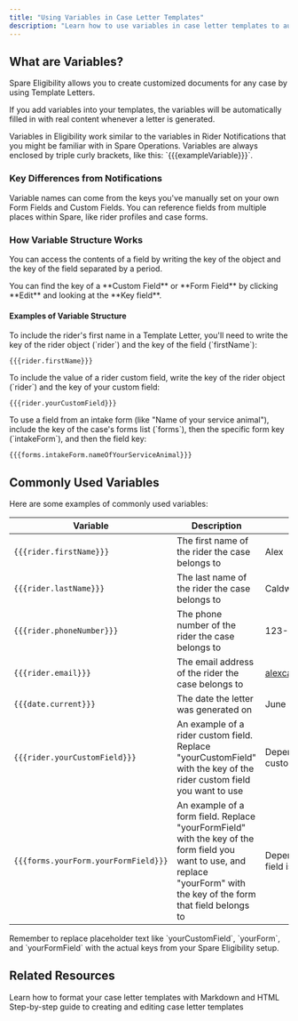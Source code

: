 ```yaml
---
title: "Using Variables in Case Letter Templates"
description: "Learn how to use variables in case letter templates to automatically populate personalized content from rider profiles and case forms."
---
```


## What are Variables?

Spare Eligibility allows you to create customized documents for any case by using Template Letters. 

If you add variables into your templates, the variables will be automatically filled in with real content whenever a letter is generated.

<Info>
Variables in Eligibility work similar to the variables in Rider Notifications that you might be familiar with in Spare Operations. Variables are always enclosed by triple curly brackets, like this: `{{{exampleVariable}}}`.
</Info>

### Key Differences from Notifications

<CardGroup cols={2}>
<Card title="Custom Field Names">
  Variable names can come from the keys you've manually set on your own Form Fields and Custom Fields.
</Card>
<Card title="Multiple Data Sources">
  You can reference fields from multiple places within Spare, like rider profiles and case forms.
</Card>
</CardGroup>

### How Variable Structure Works

You can access the contents of a field by writing the key of the object and the key of the field separated by a period.

<Tip>
You can find the key of a **Custom Field** or **Form Field** by clicking **Edit** and looking at the **Key field**.
</Tip>

#### Examples of Variable Structure

<Accordion>
<AccordionItem title="Rider Profile Fields">
To include the rider's first name in a Template Letter, you'll need to write the key of the rider object (`rider`) and the key of the field (`firstName`):

`{{{rider.firstName}}}`
</AccordionItem>

<AccordionItem title="Custom Fields">
To include the value of a rider custom field, write the key of the rider object (`rider`) and the key of your custom field:

`{{{rider.yourCustomField}}}`
</AccordionItem>

<AccordionItem title="Form Fields">
To use a field from an intake form (like "Name of your service animal"), include the key of the case's forms list (`forms`), then the specific form key (`intakeForm`), and then the field key:

`{{{forms.intakeForm.nameOfYourServiceAnimal}}}`
</AccordionItem>
</Accordion>

## Commonly Used Variables

Here are some examples of commonly used variables:

| Variable | Description | Example Value |
|----------|-------------|---------------|
| `{{{rider.firstName}}}` | The first name of the rider the case belongs to | Alex |
| `{{{rider.lastName}}}` | The last name of the rider the case belongs to | Caldwell |
| `{{{rider.phoneNumber}}}` | The phone number of the rider the case belongs to | 123-456-7890 |
| `{{{rider.email}}}` | The email address of the rider the case belongs to | alexcaldwell@sparelabs.com |
| `{{{date.current}}}` | The date the letter was generated on | June 15, 2023 |
| `{{{rider.yourCustomField}}}` | An example of a rider custom field. Replace "yourCustomField" with the key of the rider custom field you want to use | Depends on what the custom field is |
| `{{{forms.yourForm.yourFormField}}}` | An example of a form field. Replace "yourFormField" with the key of the form field you want to use, and replace "yourForm" with the key of the form that field belongs to | Depends on what the form field is |

<Warning>
Remember to replace placeholder text like `yourCustomField`, `yourForm`, and `yourFormField` with the actual keys from your Spare Eligibility setup.
</Warning>

## Related Resources

<CardGroup cols={2}>
<Card title="Formatting Templates" href="/help-center/spare-eligibility/spare-eligibility-managing-case-templates/formatting-case-letter-templates">
  Learn how to format your case letter templates with Markdown and HTML
</Card>
<Card title="Generating Templates" href="/help-center/spare-eligibility/spare-eligibility-managing-case-templates/generating-and-editing-case-letter-templates">
  Step-by-step guide to creating and editing case letter templates
</Card>
</CardGroup>
